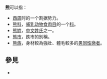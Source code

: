 '''熊'''可以指：
* [[西周|西周]]时的一个割据势力。
* [[熊科|熊科]]，[[哺乳动物|哺乳动物]][[食肉目|食肉目]]的一个[[科_(生物)|科]]。
* [[熊姓|熊姓]]，[[中文姓氏|中文姓氏]]之一。
* [[熊市|熊市]]，跌市的別稱。
* [[熊族|熊族]]，身材較為強壯、體毛較多的[[男同性戀者|男同性戀者]]。

== 參見 ==
* {{Lookfrom|熊}}

{{disambig|X|cat=一字消歧義}}